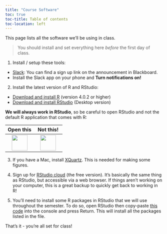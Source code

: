 ```yaml
---
title: "Course Software"
toc: true
toc-title: Table of contents
toc-location: left
---
```


This page lists all the software we'll be using in class.

> You should install and set everything here _before_ the first day of class.

1. Install / setup these tools:

- [Slack]({{< var slack >}}): You can find a sign up link on the announcement in Blackboard.
- Install the Slack app on your phone and **Turn notifications on!**

2. Install the latest version of R and RStudio:

- [Download and install R](https://cloud.r-project.org) (version 4.0.2 or higher)
- [Download and install RStudio](https://rstudio.com/products/rstudio/download/) (Desktop version)

**We will always work in RStudio**, so be careful to open RStudio and not the default R application that comes with R:

<div style="width:200px">
Open this   | Not this!
:----------:|:----------:
![](images/rstudio-ball.png){ width=50 }  |  ![](images/Rlogo.png){ width=50 }
</div>

3. If you have a Mac, install [XQuartz](https://www.xquartz.org/). This is needed for making some figures.

4. Sign up for [RStudio cloud](https://rstudio.cloud/plans/free) (the free version). It's basically the same thing as RStudio, but accessible via a web browser. If things aren't working on your computer, this is a great backup to quickly get back to working in R!

5. You'll need to install some R packages in RStudio that we will use throughout the semester. To do so, open RStudio then copy-paste [this code](../content/packages.R) into the console and press Return. This will install all the packages listed in the file.

That's it - you're all set for class!
